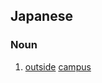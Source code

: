 ==Japanese==
{{ja-kanjitab|がく|がい|yomi=o}}

===Noun===
{{ja-noun|がくがい|kyu=學外}}

# [[outside]] [[campus]]